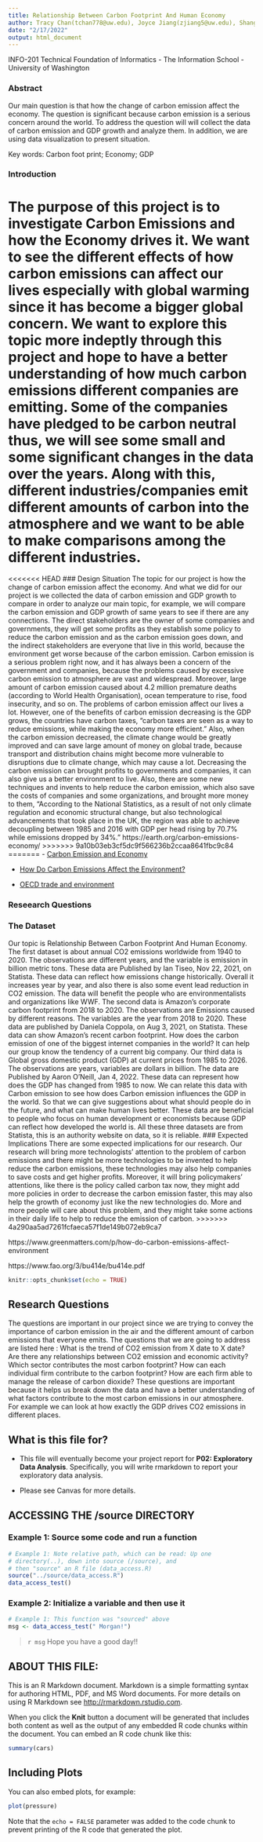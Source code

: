 ```yaml
---
title: Relationship Between Carbon Footprint And Human Economy
author: Tracy Chan(tchan778@uw.edu), Joyce Jiang(zjiang5@uw.edu), Shanglin Jiang(sjiang5@uw.edu) and Martin Ma(chengm26@uw.edu)
date: "2/17/2022"
output: html_document
---
```

INFO-201 Technical Foundation of Informatics - The Information School - University of Washington

### Abstract
Our main question is that how the change of carbon emission affect the economy. The question is significant because carbon emission is a serious concern around the world. To address the question will will collect the data of carbon emission and GDP growth and analyze them. In addition, we are using data visualization to present situation. 

Key words: Carbon foot print; Economy; GDP

### Introduction

The purpose of this project is to investigate Carbon Emissions and how the Economy drives it. We want to see the different effects of how carbon emissions can affect our lives especially with global warming since it has become a bigger global concern. We want to explore this topic more indeptly through this project and hope to have a better understanding of how much carbon emissions different companies are emitting. Some of the companies have pledged to be carbon neutral thus, we will see some small and some significant changes in the data over the years. Along with this, different industries/companies emit different amounts of carbon into the atmosphere and we want to be able to make comparisons among the different industries. 
=======

<<<<<<< HEAD
### Design Situation
The topic for our project is how the change of carbon emission affect the economy. And what we did for our project is we collected the data of carbon emission and GDP growth to compare in order to analyze our main topic, for example, we will compare the carbon emission and GDP growth of same years to see if there are any connections. The direct stakeholders are the owner of some companies and governments, they will get some profits as they establish some policy to reduce the carbon emission and as the carbon emission goes down, and the indirect stakeholders are everyone that live in this world, because the environment get worse because of the carbon emission. Carbon emission is a serious problem right now, and it has always been a concern of the government and companies, because the problems caused by excessive carbon emission to atmosphere are vast and widespread. Moreover, large amount of carbon emission caused about 4.2 million premature deaths (according to World Health Organisation), ocean temperature to rise, food insecurity, and so on. The problems of carbon emission affect our lives a lot. However, one of the benefits of carbon emission decreasing is the GDP grows, the countries have carbon taxes, "carbon taxes are seen as a way to reduce emissions, while making the economy more efficient." Also, when the carbon emission decreased, the climate change would be greatly improved and can save large amount of money on global trade, because transport and distribution chains might become more vulnerable to disruptions due to climate change, which may cause a lot. Decreasing the carbon emission can brought profits to governments and companies, it can also give us a better environment to live. Also, there are some new techniques and invents to help reduce the carbon emission, which also save the costs of companies and some organizations, and brought more money to them, "According to the National Statistics, as a result of not only climate regulation and economic structural change, but also technological advancements that took place in the UK, the region was able to achieve decoupling between 1985 and 2016 with GDP per head rising by 70.7% while emissions dropped by 34%."
https://earth.org/carbon-emissions-economy/
>>>>>>> 9a10b03eb3cf5dc9f566236b2ccaa8641fbc9c84
=======
- [Carbon Emission and Economy](https://earth.org/carbon-emissions-economy/)

- [How Do Carbon Emissions Affect the Environment?](https://www.greenmatters.com/p/how-do-carbon-emissions-affect-environment)

- [OECD trade and environment](https://www.fao.org/3/bu414e/bu414e.pdf)

### Reseearch Questions 

### The Dataset
Our topic is Relationship Between Carbon Footprint And Human Economy. The first dataset is about annual CO2 emissions worldwide from 1940 to 2020. The observations are different years, and the variable is emission in billion metric tons. These data are Published by Ian Tiseo, Nov 22, 2021, on Statista. These data can reflect how emissions change historically. Overall it increases year by year, and also there is also some event lead reduction in CO2 emission. The data will benefit the people who are environmentalists and organizations like WWF. The second data is Amazon’s corporate carbon footprint from 2018 to 2020. The observations are Emissions caused by different reasons. The variables are the year from 2018 to 2020. These data are published by Daniela Coppola, on Aug 3, 2021, on Statista. These data can show Amazon’s recent carbon footprint. How does the carbon emission of one of the biggest internet companies in the world? It can help our group know the tendency of a current big company. Our third data is Global gross domestic product (GDP) at current prices from 1985 to 2026. The observations are years, variables are dollars in billion. The data are Published by Aaron O'Neill,  Jan 4, 2022. These data can represent how does the GDP has changed from 1985 to now. We can relate this data with Carbon emission to see how does Carbon emission influences the GDP in the world. So that we can give suggestions about what should people do in the future, and what can make human lives better. These data are beneficial to people who focus on human development or economists because GDP can reflect how developed the world is. All these three datasets are from Statista, this is an authority website on data, so it is reliable.
### Expected Implications
There are some expected implications for our research. Our research will bring more technologists’ attention to the problem of carbon emissions and there might be more technologies to be invented to help reduce the carbon emissions, these technologies may also help companies to save costs and get higher profits. Moreover, it will bring policymakers’ attentions, like there is the policy called carbon tax now, they might add more policies in order to decrease the carbon emission faster, this may also help the growth of economy just like the new technologies do. More and more people will care about this problem, and they might take some actions in their daily life to help to reduce the emission of carbon.
>>>>>>> 4a290aa5ad7261fcfaeca57f1de149b072eb9ca7

https://www.greenmatters.com/p/how-do-carbon-emissions-affect-environment

https://www.fao.org/3/bu414e/bu414e.pdf
```r
knitr::opts_chunk$set(echo = TRUE)
```
## Research Questions 
The questions are important in our project since we are trying to convey the importance of carbon emission in the air and the different amount of carbon emissions that everyone emits. 
The questions that we are going to address are listed here :
  What is the trend of CO2 emission from X date to X date?
  Are there any relationships between CO2 emission and economic activity?
  Which sector contributes the most carbon footprint?
  How can each individual firm contribute to the carbon footprint?
  How are each firm able to manage the release of carbon dioxide?
These questions are important because it helps us break down the data and have a better understanding of what factors contribute to the most carbon emissions in our atmosphere. For example we can look at how exactly the GDP drives CO2 emissions in different places. 
  

## What is this file for?

* This file will eventually become your project report for **P02: Exploratory Data Analysis**. Specifically, you will write rmarkdown to report your exploratory data analysis.

* Please see Canvas for more details.

## ACCESSING THE /source DIRECTORY
### Example 1: Source some code and run a function
```r
# Example 1: Note relative path, which can be read: Up one
# directory(..), down into source (/source), and 
# then "source" an R file (data_access.R)
source("../source/data_access.R")
data_access_test()
```

### Example 2: Initialize a variable and then use it
```r
# Example 1: This function was "sourced" above
msg <- data_access_test(" Morgan!")
```

> `r msg` Hope you have a good day!! 

## ABOUT THIS FILE: 

This is an R Markdown document. Markdown is a simple formatting syntax for authoring HTML, PDF, and MS Word documents. For more details on using R Markdown see <http://rmarkdown.rstudio.com>.

When you click the **Knit** button a document will be generated that includes both content as well as the output of any embedded R code chunks within the document. You can embed an R code chunk like this:

```r
summary(cars)
```

## Including Plots

You can also embed plots, for example:

```r
plot(pressure)
```

Note that the `echo = FALSE` parameter was added to the code chunk to prevent printing of the R code that generated the plot.
